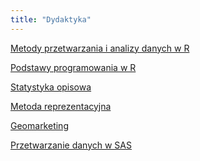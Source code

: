 ```yaml
---
title: "Dydaktyka"
---
```


[Metody przetwarzania i analizy danych w R](http://www.wawrowski.edu.pl/adr/)

[Podstawy programowania w R](http://www.wawrowski.edu.pl/ppr/)

[Statystyka opisowa](http://www.wawrowski.edu.pl/stat/)

[Metoda reprezentacyjna](https://github.com/lwawrowski/metoda-reprezentacyjna)

[Geomarketing](https://github.com/lwawrowski/geomarketing)

[Przetwarzanie danych w SAS](https://github.com/lwawrowski/przetwarzanie-danych-SAS)
